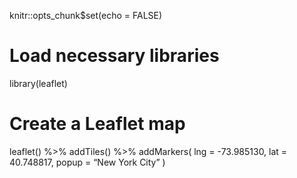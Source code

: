knitr::opts_chunk$set(echo = FALSE)

# Load necessary libraries
library(leaflet)

# Create a Leaflet map
leaflet() %>%
  addTiles() %>%
  addMarkers(
    lng = -73.985130,
    lat = 40.748817,
    popup = "New York City"
  )
